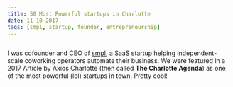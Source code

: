 ```yaml
---
title: 50 Most Powerful startups in Charlotte
date: 11-10-2017
tags: [smpl, startup, founder, entrepreneurship]
---
```


<Image publicId="external-references/50-most-powerful-startups-in-charlotte/cover" />

I was cofounder and CEO of [smpl](https://smpl.io), a SaaS startup helping independent-scale coworking operators automate their business. We were featured in a 2017 Article by Axios Charlotte (then called **The Charlotte Agenda**) as one of the most powerful (lol) startups in town. Pretty cool!

